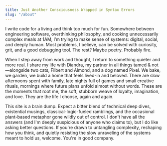 ```yaml
---
title: Just Another Consciousness Wrapped in Syntax Errors
slug: "/about"
---
```


<AboutMeImageGridTop />

I write code for a living and think too much for fun. Somewhere between engineering software, overthinking philosophy, and cooking unnecessarily complex meals at 1AM, I’m trying to make sense of systems: digital, social, and deeply human. Most problems, I believe, can be solved with curiosity, grit, and a good debugging tool. The rest? Maybe poetry. Probably fire.

When I step away from work and thought, I return to something quieter and more real. I share my life with Diandra, my partner in all things tamed & not—alongside two cats, Filbert and Almond, and a dog named Pixel. We bake, we garden, we build a home that feels lived-in and beloved. There are slow afternoons spent with family, late nights full of games and small creative rituals, mornings where future plans unfold almost without words. These are the moments that root me, the soft, stubborn weave of loyalty, imagination, and love. They are the life I choose, again and again.

This site is a brain dump. Expect a bitter blend of technical deep dives, existential musings, classical-logic-fueled ramblings, and the occasional plant-based metaphor gone wildly out of control. I don't have all the answers (and I'm deeply suspicious of anyone who claims to), but I do like asking better questions. If you're drawn to untangling complexity, reshaping how you think, and quietly resisting the slow unraveling of the systems meant to hold us, welcome. You're in good company.

<AboutMeImageGridBottom />
